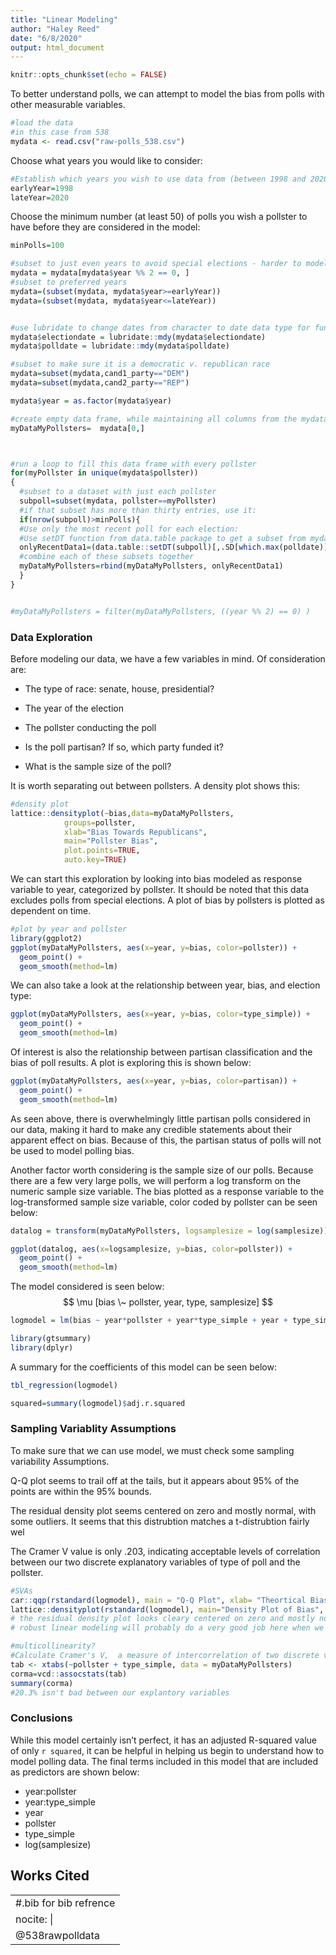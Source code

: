 ```yaml
---
title: "Linear Modeling"
author: "Haley Reed"
date: "6/8/2020"
output: html_document
---
```


```r
knitr::opts_chunk$set(echo = FALSE)
```

To better understand polls, we can attempt to model the bias from polls with other measurable variables. 

```r
#load the data
#in this case from 538
mydata <- read.csv("raw-polls_538.csv")
```

Choose what years you would like to consider:

```r
#Establish which years you wish to use data from (between 1998 and 2020):
earlyYear=1998
lateYear=2020
```

Choose the minimum number (at least 50) of polls you wish a pollster to have before they are considered in the model:

```r
minPolls=100
```

```r
#subset to just even years to avoid special elections - harder to model
mydata = mydata[mydata$year %% 2 == 0, ]
#subset to preferred years
mydata=(subset(mydata, mydata$year>=earlyYear))
mydata=(subset(mydata, mydata$year<=lateYear))


#use lubridate to change dates from character to date data type for functionality. 
mydata$electiondate = lubridate::mdy(mydata$electiondate)
mydata$polldate = lubridate::mdy(mydata$polldate)

#subset to make sure it is a democratic v. republican race
mydata=subset(mydata,cand1_party=="DEM")
mydata=subset(mydata,cand2_party=="REP")

mydata$year = as.factor(mydata$year)

#create empty data frame, while maintaining all columns from the mydata structure
myDataMyPollsters=  mydata[0,]



#run a loop to fill this data frame with every pollster
for(myPollster in unique(mydata$pollster))
{
  #subset to a dataset with just each pollster
  subpoll=subset(mydata, pollster==myPollster)
  #if that subset has more than thirty entries, use it:
  if(nrow(subpoll)>minPolls){
  #Use only the most recent poll for each election:
  #Use setDT function from data.table package to get a subset from mydata with just the max. value of the date element for each race (grouped with the keyby function). Call this new subset of data onlyRecentData.
  onlyRecentData1=(data.table::setDT(subpoll)[,.SD[which.max(polldate)],keyby=race_id])
  #combine each of these subsets together
  myDataMyPollsters=rbind(myDataMyPollsters, onlyRecentData1)
  }
}


#myDataMyPollsters = filter(myDataMyPollsters, ((year %% 2) == 0) )

```

### Data Exploration


Before modeling our data, we have a few variables in mind. Of consideration are:

* The type of race: senate, house, presidential?

* The year of the election 

* The pollster conducting the poll

* Is the poll partisan? If so, which party funded it?

* What is the sample size of the poll?

It is worth separating out between pollsters. A density plot shows this:
```r
#density plot 
lattice::densityplot(~bias,data=myDataMyPollsters,
            groups=pollster,
            xlab="Bias Towards Republicans",
            main="Pollster Bias",
            plot.points=TRUE,
            auto.key=TRUE)
```




We can start this exploration by looking into bias modeled as response variable to year, categorized by pollster. It should be noted that this data excludes polls from special elections. A plot of bias by pollsters is plotted as dependent on time. 

```r
#plot by year and pollster
library(ggplot2)
ggplot(myDataMyPollsters, aes(x=year, y=bias, color=pollster)) +
  geom_point() +
  geom_smooth(method=lm)
```

We can also take a look at the relationship between year, bias, and election type:

```r
ggplot(myDataMyPollsters, aes(x=year, y=bias, color=type_simple)) +
  geom_point() +
  geom_smooth(method=lm)
```

Of interest is also the relationship between partisan classification and the bias of poll results. A plot is exploring this is shown below:

```r
ggplot(myDataMyPollsters, aes(x=year, y=bias, color=partisan)) +
  geom_point() +
  geom_smooth(method=lm)
```

As seen above, there is overwhelmingly little partisan polls considered in our data, making it hard to make any credible statements about their apparent effect on bias. Because of this, the partisan status of polls will not be used to model polling bias.

Another factor worth considering is the sample size of our polls. Because there are a few very large polls, we will perform a log transform on the numeric sample size variable. The bias plotted as a response variable to the log-transformed sample size variable, color coded by pollster can be seen below:

```r
datalog = transform(myDataMyPollsters, logsamplesize = log(samplesize))

ggplot(datalog, aes(x=logsamplesize, y=bias, color=pollster)) +
  geom_point() +
  geom_smooth(method=lm)


```

The model considered is seen below:
$$ \mu  [bias \~ pollster, year, type, samplesize] $$
```r
logmodel = lm(bias ~ year*pollster + year*type_simple + year + type_simple + pollster + logsamplesize , data = datalog)

library(gtsummary)
library(dplyr)
```

A summary for the coefficients of this model can be seen below:

```r

tbl_regression(logmodel)

squared=summary(logmodel)$adj.r.squared
```

### Sampling Variablity Assumptions

To make sure that we can use model, we must check some sampling variability Assumptions.

Q-Q plot seems to trail off at the tails, but it appears about 95% of the points are within the 95% bounds.

The residual density plot seems centered on zero and mostly normal, with some outliers. It seems that this distrubtion matches a t-distrubtion fairly wel

The Cramer V value is only .203, indicating acceptable levels of correlation between our two discrete explanatory variables of type of poll and the pollster.

```r
#SVAs
car::qqp(rstandard(logmodel), main = "Q-Q Plot", xlab= "Theortical Bias Values", ylab="Actual Bias Values")
lattice::densityplot(rstandard(logmodel), main="Density Plot of Bias", xlab="Bias Towards Repulicans")
# the residual density plot looks cleary centered on zero and mostly normal with outliers
# robust linear modeling will probably do a very good job here when we construct our Bayesian model

#multicollinearity?
#Calculate Cramer's V,  a measure of intercorrelation of two discrete variables
tab <- xtabs(~pollster + type_simple, data = myDataMyPollsters)
corma=vcd::assocstats(tab)
summary(corma)
#20.3% isn't bad between our explantory variables

```

### Conclusions

While this model certainly isn't perfect, it has an adjusted R-squared value of only `r squared`, it can be helpful in helping us begin to understand how to model polling data. The final terms included in this model that are included as predictors are shown below:

* year:pollster
* year:type_simple
* year
* pollster
* type_simple
* log(samplesize)



\newpage
## Works Cited

---
#.bib for bib refrence
nocite: |
  @538rawpolldata
---